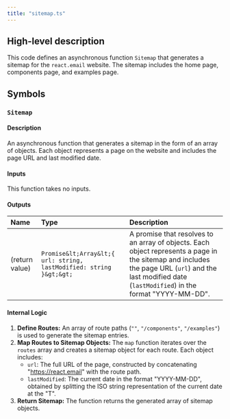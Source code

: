 ```yaml
---
title: "sitemap.ts"
---
```


## High-level description
This code defines an asynchronous function `Sitemap` that generates a sitemap for the `react.email` website. The sitemap includes the home page, components page, and examples page.

## Symbols

### `Sitemap`
#### Description
An asynchronous function that generates a sitemap in the form of an array of objects. Each object represents a page on the website and includes the page URL and last modified date.

#### Inputs
This function takes no inputs.

#### Outputs
| Name | Type | Description |
|:-----|:-----|:------------|
| (return value) | `Promise&lt;Array&lt;{ url: string, lastModified: string }&gt;&gt;` | A promise that resolves to an array of objects. Each object represents a page in the sitemap and includes the page URL (`url`) and the last modified date (`lastModified`) in the format "YYYY-MM-DD". |

#### Internal Logic
1. **Define Routes:** An array of route paths (`""`, `"/components"`, `"/examples"`) is used to generate the sitemap entries.
2. **Map Routes to Sitemap Objects:** The `map` function iterates over the `routes` array and creates a sitemap object for each route. Each object includes:
    - `url`: The full URL of the page, constructed by concatenating "https://react.email" with the route path.
    - `lastModified`: The current date in the format "YYYY-MM-DD", obtained by splitting the ISO string representation of the current date at the "T".
3. **Return Sitemap:** The function returns the generated array of sitemap objects.
